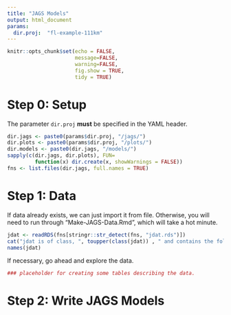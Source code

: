 ```yaml
---
title: "JAGS Models"
output: html_document
params:
  dir.proj:  "fl-example-111km"
---
```


```r
knitr::opts_chunk$set(echo = FALSE, 
                      message=FALSE, 
                      warning=FALSE,
                      fig.show = TRUE,
                      tidy = TRUE)
```
# Step 0: Setup
The parameter `dir.proj` __must__ be specified in the YAML header. 

```r
dir.jags <- paste0(params$dir.proj, "/jags/")
dir.plots <- paste0(params$dir.proj, "/plots/")
dir.models <- paste0(dir.jags, "/models/")
sapply(c(dir.jags, dir.plots), FUN=
         function(x) dir.create(x, showWarnings = FALSE))
fns <- list.files(dir.jags, full.names = TRUE)
```

# Step 1: Data
If data already exists, we can just import it from file. Otherwise, you will need to run through "Make-JAGS-Data.Rmd", which will take a hot minute.
```r
jdat <- readRDS(fns[stringr::str_detect(fns, "jdat.rds")])
cat("jdat is of class, ", toupper(class(jdat)) , " and contains the following ", length(jdat), " lists:")
names(jdat)
```


If necessary, go ahead and explore the data. 
```r
### placeholder for creating some tables describing the data. 
```



# Step 2: Write JAGS Models

